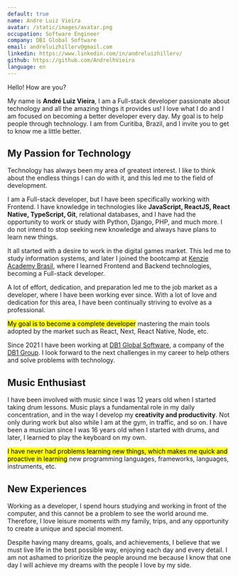 ```yaml
---
default: true
name: Andre Luiz Vieira
avatar: /static/images/avatar.png
occupation: Software Engineer
company: DB1 Global Software
email: andreluizhillerv@gmail.com
linkedin: https://www.linkedin.com/in/andreluizhillerv/
github: https://github.com/AndrelhVieira
language: en
---
```


Hello! How are you?

My name is **André Luiz Vieira**, I am a Full-stack developer passionate about technology and all the amazing things it provides us! I love what I do and I am focused on becoming a better developer every day. My goal is to help people through technology. I am from Curitiba, Brazil, and I invite you to get to know me a little better.

## My Passion for Technology
Technology has always been my area of greatest interest. I like to think about the endless things I can do with it, and this led me to the field of development.

I am a Full-stack developer, but I have been specifically working with Frontend. I have knowledge in technologies like **JavaScript, ReactJS, React Native, TypeScript, Git**, relational databases, and I have had the opportunity to work or study with Python, Django, PHP, and much more. I do not intend to stop seeking new knowledge and always have plans to learn new things.

It all started with a desire to work in the digital games market. This led me to study information systems, and later I joined the bootcamp at [Kenzie Academy Brasil](https://www.kenzie.com.br), where I learned Frontend and Backend technologies, becoming a Full-stack developer.

A lot of effort, dedication, and preparation led me to the job market as a developer, where I have been working ever since. With a lot of love and dedication for this area, I have been continually striving to evolve as a professional.

<mark>My goal is to become a complete developer</mark> mastering the main tools adopted by the market such as React, Next, React Native, Node, etc.

Since 2021 I have been working at [DB1 Global Software](https://www.db1.com.br/), a company of the [DB1 Group](https://db1group.com). I look forward to the next challenges in my career to help others and solve problems with technology.

## Music Enthusiast
I have been involved with music since I was 12 years old when I started taking drum lessons. Music plays a fundamental role in my daily concentration, and in the way I develop my **creativity and productivity**. Not only during work but also while I am at the gym, in traffic, and so on. I have been a musician since I was 16 years old when I started with drums, and later, I learned to play the keyboard on my own.

<mark>I have never had problems learning new things, which makes me quick and proactive in learning</mark> new programming languages, frameworks, languages, instruments, etc.

## New Experiences
Working as a developer, I spend hours studying and working in front of the computer, and this cannot be a problem to see the world around me. Therefore, I love leisure moments with my family, trips, and any opportunity to create a unique and special moment.

Despite having many dreams, goals, and achievements, I believe that we must live life in the best possible way, enjoying each day and every detail. I am not ashamed to prioritize the people around me because I know that one day I will achieve my dreams with the people I love by my side.